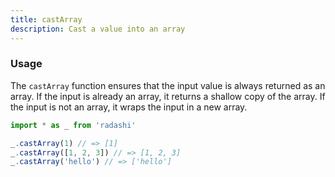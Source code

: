 ```yaml
---
title: castArray
description: Cast a value into an array
---
```


### Usage

The `castArray` function ensures that the input value is always returned as an array. If the input is already an array, it returns a shallow copy of the array. If the input is not an array, it wraps the input in a new array.

```ts
import * as _ from 'radashi'

_.castArray(1) // => [1]
_.castArray([1, 2, 3]) // => [1, 2, 3]
_.castArray('hello') // => ['hello']
```
